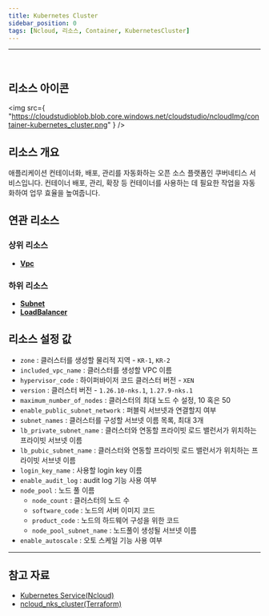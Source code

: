 ```yaml
---
title: Kubernetes Cluster
sidebar_position: 0
tags: [Ncloud, 리소스, Container, KubernetesCluster]
---
```


<hr />
<br />

## 리소스 아이콘

<img
    src={
        "https://cloudstudioblob.blob.core.windows.net/cloudstudio/ncloudImg/container-kubernetes_cluster.png"
    }
/>

## 리소스 개요

애플리케이션 컨테이너화, 배포, 관리를 자동화하는 오픈 소스 플랫폼인 쿠버네티스 서비스입니다. 컨테이너 배포, 관리, 확장 등 컨테이너를 사용하는 데 필요한 작업을 자동화하여 업무 효율을 높여줍니다.

## 연관 리소스

### 상위 리소스

-   [**Vpc**](https://docs.cstudio.app/docs/resource/ncloud/Network/Vpc)

### 하위 리소스

-   [**Subnet**](https://docs.cstudio.app/docs/resource/ncloud/Network/Subnet)
-   [**LoadBalancer**](https://docs.cstudio.app/docs/resource/ncloud/Network/LoadBalancer)

## 리소스 설정 값

-   `zone` : 클러스터를 생성할 물리적 지역 - `KR-1`, `KR-2`
-   `included_vpc_name` : 클러스터를 생성할 VPC 이름
-   `hypervisor_code` : 하이퍼바이저 코드 클러스터 버전 - `XEN`
-   `version` : 클러스터 버전 - `1.26.10-nks.1`, `1.27.9-nks.1`
-   `maximum_number_of_nodes` : 클러스터의 최대 노드 수 설정, 10 혹은 50 
-   `enable_public_subnet_network` : 퍼블릭 서브넷과 연결할지 여부
-   `subnet_names` : 클러스터를 구성할 서브넷 이름 목록, 최대 3개
-   `lb_private_subnet_name` : 클러스터와 연동할 프라이빗 로드 밸런서가 위치하는 프라이빗 서브넷 이름 
-   `lb_pubic_subnet_name` : 클러스터와 연동할 프라이빗 로드 밸런서가 위치하는 프라이빗 서브넷 이름 
-   `login_key_name` : 사용할 login key 이름
-   `enable_audit_log` : audit log 기능 사용 여부
-   `node_pool` : 노드 풀 이름
    -   `node_count` : 클러스터의 노드 수
    -   `software_code` : 노드의 서버 이미지 코드
    -   `product_code` : 노드의 하드웨어 구성을 위한 코드 
    -   `node_pool_subnet_name` : 노드풀이 생성될 서브넷 이름
-   `enable_autoscale` : 오토 스케일 기능 사용 여부

---

## 참고 자료

-   [Kubernetes Service(Ncloud)](https://www.ncloud.com/product/containers/kubernetes)
-   [ncloud_nks_cluster(Terraform)](https://registry.terraform.io/providers/NaverCloudPlatform/ncloud/latest/docs/resources/nks_cluster)
